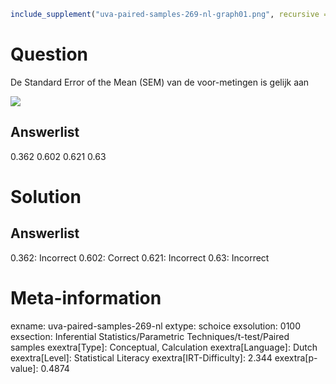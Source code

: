 ```r
include_supplement("uva-paired-samples-269-nl-graph01.png", recursive = TRUE)
```

Question
========

De Standard Error of the Mean (SEM) van de voor-metingen is gelijk aan

![](uva-paired-samples-269-nl-graph01.png)

Answerlist
----------

0.362
0.602
0.621
0.63

Solution
========

Answerlist
----------

0.362: Incorrect
0.602: Correct
0.621: Incorrect
0.63: Incorrect

Meta-information
================
exname: uva-paired-samples-269-nl
extype: schoice
exsolution: 0100
exsection: Inferential Statistics/Parametric Techniques/t-test/Paired samples
exextra[Type]: Conceptual, Calculation
exextra[Language]: Dutch
exextra[Level]: Statistical Literacy
exextra[IRT-Difficulty]: 2.344
exextra[p-value]: 0.4874
